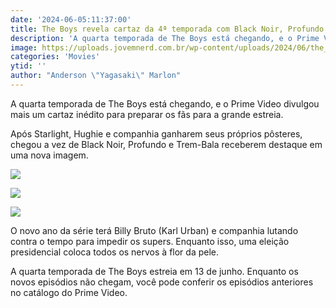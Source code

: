 ```yaml
---
date: '2024-06-05:11:37:00'
title: The Boys revela cartaz da 4ª temporada com Black Noir, Profundo e Trem-Bala
description: 'A quarta temporada de The Boys está chegando, e o Prime Video divulgou mais um cartaz inédito para preparar os fãs para a grande estreia.'
image: https://uploads.jovemnerd.com.br/wp-content/uploads/2024/06/the_boys_cartaz_4a_temporada__3yb2ex10.jpeg
categories: 'Movies'
ytid: ''
author: "Anderson \"Yagasaki\" Marlon"
---
```


A quarta temporada de The Boys está chegando, e o Prime Video divulgou mais um cartaz inédito para preparar os fãs para a grande estreia.

Após Starlight, Hughie e companhia ganharem seus próprios pôsteres, chegou a vez de Black Noir, Profundo e Trem-Bala receberem destaque em uma nova imagem.

![](https://uploads.jovemnerd.com.br/wp-content/uploads/2024/06/gppphqnwkaa7iyw__02x6wzrpb.jpeg?ims=1080x1350/filters:quality(75))

![](https://uploads.jovemnerd.com.br/wp-content/uploads/2024/06/snapinstaapp_447514480_424269080448258_7642513379714733012_n_1080__b43p102i6.jpg?ims=1080x1346/filters:quality(75))

![](https://uploads.jovemnerd.com.br/wp-content/uploads/2024/06/447630529_477562108059772_1246616999302485068_n__hpq2a2.jpg?ims=1080x1350/filters:quality(75))

O novo ano da série terá Billy Bruto (Karl Urban) e companhia lutando contra o tempo para impedir os supers. Enquanto isso, uma eleição presidencial coloca todos os nervos à flor da pele.

A quarta temporada de The Boys estreia em 13 de junho. Enquanto os novos episódios não chegam, você pode conferir os episódios anteriores no catálogo do Prime Video.

